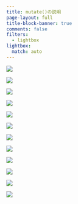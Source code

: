 ```yaml
---
title: mutate()の説明
page-layout: full
title-block-banner: true
comments: false
filters:
  - lightbox
lightbox:
  match: auto
---
```


::: {layout-ncol=3}
![](slides/s5b/slides013.jpg){group="slides"}

![](slides/s5b/slides014.jpg){group="slides"}

![](slides/s5b/slides015.jpg){group="slides"}

![](slides/s5b/slides016.jpg){group="slides"}

![](slides/s5b/slides017.jpg){group="slides"}

![](slides/s5b/slides018.jpg){group="slides"}

![](slides/s5b/slides019.jpg){group="slides"}

![](slides/s5b/slides020.jpg){group="slides"}

![](slides/s5b/slides021.jpg){group="slides"}

![](slides/s5b/slides022.jpg){group="slides"}

![](slides/s5b/slides023.jpg){group="slides"}

![](slides/s5b/slides024.jpg){group="slides"}
:::

